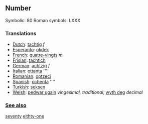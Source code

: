 ==Number==

Symbolic: 80
Roman symbols: LXXX

===Translations===

*[[Dutch]]: [[tachtig]] ''f''
*[[Esperanto]]: [[okdek]]
*[[French]]: [[quatre-vingts]] ''m''
*[[Frisian]]: [[tachtich]]
*[[German]]: [[achtzig]] ''f''
*[[Italian]]: [[ottanta]] ''''
*[[Romanian]]: [[optzeci]]
*[[Spanish]]: [[ochenta]] ''''
*[[Turkish]]: [[seksen]]
*[[Welsh]]: [[pedwar ugain]] ''vingesimal, traditional'', [[wyth deg]] ''decimal''


=== [[See also]] ===

[[seventy]] [[eithty-one]]